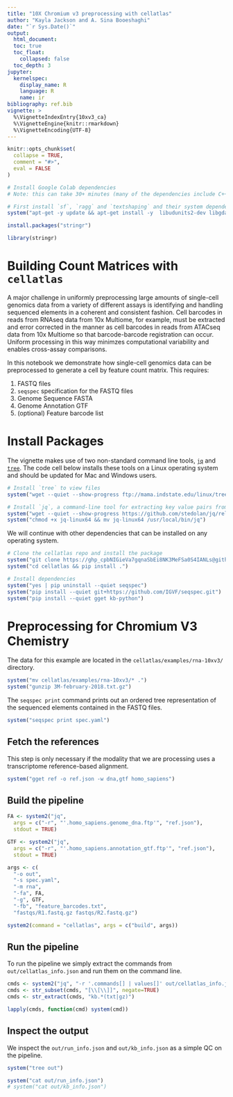 ```yaml
---
title: "10X Chromium v3 preprocessing with cellatlas"
author: "Kayla Jackson and A. Sina Booeshaghi"
date: "`r Sys.Date()`"
output: 
  html_document:
  toc: true
  toc_float:
    collapsed: false
  toc_depth: 3
jupyter:
  kernelspec:
    display_name: R
    language: R
    name: ir
bibliography: ref.bib
vignette: >
  %\VignetteIndexEntry{10xv3_ca}
  %\VignetteEngine{knitr::rmarkdown}
  %\VignetteEncoding{UTF-8}
---
```


```r
knitr::opts_chunk$set(
  collapse = TRUE,
  comment = "#>",
  eval = FALSE
)
```

```r
# Install Google Colab dependencies
# Note: this can take 30+ minutes (many of the dependencies include C++ code, which needs to be compiled)

# First install `sf`, `ragg` and `textshaping` and their system dependencies:
system("apt-get -y update && apt-get install -y  libudunits2-dev libgdal-dev libgeos-dev libproj-dev libharfbuzz-dev libfribidi-dev")

install.packages("stringr")
```

```r
library(stringr)
```

# Building Count Matrices with `cellatlas`
A major challenge in uniformly preprocessing large amounts of single-cell genomics data from a variety of different assays is identifying and handling sequenced elements in a coherent and consistent fashion. Cell barcodes in reads from RNAseq data from 10x Multiome, for example, must be extracted and error corrected in the manner as cell barcodes in reads from ATACseq data from 10x Multiome so that barcode-barcode registration can occur. Uniform processing in this way minimzes computational variability and enables cross-assay comparisons.

In this notebook we demonstrate how single-cell genomics data can be preprocessed to generate a cell by feature count matrix. This requires:

1. FASTQ files
2. `seqspec` specification for the FASTQ files
3. Genome Sequence FASTA
4. Genome Annotation GTF
5. (optional) Feature barcode list

# Install Packages
The vignette makes use of two non-standard command line tools, [`jq`](https://jqlang.github.io/jq/) and [`tree`](https://mama.indstate.edu/users/ice/tree/). The code cell below installs these tools on a Linux operating system and should be updated for Mac and Windows users.
```r
# Install `tree` to view files
system("wget --quiet --show-progress ftp://mama.indstate.edu/linux/tree/tree-2.1.0.tgz")

# Install `jq`, a command-line tool for extracting key value pairs from JSON files 
system("wget --quiet --show-progress https://github.com/stedolan/jq/releases/download/jq-1.6/jq-osx-amd64")
system("chmod +x jq-linux64 && mv jq-linux64 /usr/local/bin/jq")
```
We will continue with other dependencies that can be installed on any operating system. 
```r
# Clone the cellatlas repo and install the package
system("git clone https://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@github.com/cellatlas/cellatlas.git")
system("cd cellatlas && pip install .")

# Install dependencies
system("yes | pip uninstall --quiet seqspec")
system("pip install --quiet git+https://github.com/IGVF/seqspec.git")
system("pip install --quiet gget kb-python")
```

# Preprocessing for Chromium V3 Chemistry
The data for this example are located in the `cellatlas/examples/rna-10xv3/` directory. 
```r
system("mv cellatlas/examples/rna-10xv3/* .")
system("gunzip 3M-february-2018.txt.gz")
```
The `seqspec print` command prints out an ordered tree representation of the sequenced elements contained in the FASTQ files.
```r
system("seqspec print spec.yaml")
```
## Fetch the references
This step is only necessary if the modality that we are processing uses a transcriptome reference-based alignment. 
```r
system("gget ref -o ref.json -w dna,gtf homo_sapiens")
```
## Build the pipeline
```r
FA <- system2("jq",
  args = c("-r", "'.homo_sapiens.genome_dna.ftp'", "ref.json"),
  stdout = TRUE)

GTF <- system2("jq",
  args = c("-r", "'.homo_sapiens.annotation_gtf.ftp'", "ref.json"),
  stdout = TRUE)
```

```r
args <- c(
  "-o out", 
  "-s spec.yaml",
  "-m rna",  
  "-fa", FA,
  "-g", GTF,
  "-fb", "feature_barcodes.txt",
  "fastqs/R1.fastq.gz fastqs/R2.fastq.gz")

system2(command = "cellatlas", args = c("build", args))
```
## Run the pipeline
To run the pipeline we simply extract the commands from `out/cellatlas_info.json` and run them on the command line. 
```r
cmds <- system2("jq", "-r '.commands[] | values[]' out/cellatlas_info.json", stdout=TRUE)
cmds <- str_subset(cmds, "[\\[\\]]", negate=TRUE)
cmds <- str_extract(cmds, "kb.*(txt|gz)")

lapply(cmds, function(cmd) system(cmd))
```
## Inspect the output 
We inspect the `out/run_info.json` and `out/kb_info.json` as a simple QC on the pipeline.
```r
system("tree out")
```

```r
system("cat out/run_info.json")
# system("cat out/kb_info.json")
```
